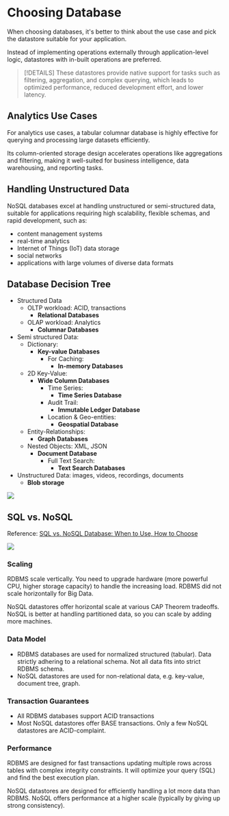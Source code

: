 # Choosing Database

When choosing databases, it's better to think about the use case and pick the datastore suitable for your application.

Instead of implementing operations externally through application-level logic, datastores with in-built operations are preferred.

> [!DETAILS]
> These datastores provide native support for tasks such as filtering, aggregation, and complex querying, which leads to optimized performance, reduced development effort, and lower latency.

## Analytics Use Cases

For analytics use cases, a tabular columnar database is highly effective for querying and processing large datasets efficiently. 

Its column-oriented storage design accelerates operations like aggregations and filtering, making it well-suited for business intelligence, data warehousing, and reporting tasks.


## Handling Unstructured Data

NoSQL databases excel at handling unstructured or semi-structured data, suitable for applications requiring high scalability, flexible schemas, and rapid development, such as:
- content management systems
- real-time analytics
- Internet of Things (IoT) data storage
- social networks
- applications with large volumes of diverse data formats


## Database Decision Tree

- Structured Data
  - OLTP workload: ACID, transactions
    - **Relational Databases**
  - OLAP workload: Analytics
    - **Columnar Databases**
- Semi structured Data:
  - Dictionary:
    - **Key-value Databases**
      - For Caching:
        - **In-memory Databases**
  - 2D Key-Value:
    - **Wide Column Databases**
      - Time Series:
        - **Time Series Database**
      - Audit Trail:
        - **Immutable Ledger Database**
      - Location & Geo-entities:
        - **Geospatial Database**
  - Entity-Relationships:
    - **Graph Databases**
  - Nested Objects: XML, JSON
    - **Document Database**
      - Full Text Search:
        - **Text Search Databases**
- Unstructured Data: images, videos, recordings, documents
  - **Blob storage**

![](https://www.ml4devs.com/images/illustrations/sql-vs-nosql-cheatsheet.webp)


## SQL vs. NoSQL

Reference: [SQL vs. NoSQL Database: When to Use, How to Choose](https://www.ml4devs.com/articles/datastore-choices-sql-vs-nosql-database/)

![](https://www.ml4devs.com/images/illustrations/sql-vs-nosql-comparision.webp)

### Scaling

RDBMS scale vertically. You need to upgrade hardware (more powerful CPU, higher storage capacity) to handle the increasing load. RDBMS did not scale horizontally for Big Data.

NoSQL datastores offer horizontal scale at various CAP Theorem tradeoffs. NoSQL is better at handling partitioned data, so you can scale by adding more machines.


### Data Model

- RDBMS databases are used for normalized structured (tabular). Data strictly adhering to a relational schema. Not all data fits into strict RDBMS schema.
- NoSQL datastores are used for non-relational data, e.g. key-value, document tree, graph. 

### Transaction Guarantees

- All RDBMS databases support ACID transactions
- Most NoSQL datastores offer BASE transactions. Only a few NoSQL datastores are ACID-complaint.


### Performance

RDBMS are designed for fast transactions updating multiple rows across tables with complex integrity constraints. It will optimize your query (SQL) and find the best execution plan.

NoSQL datastores are designed for efficiently handling a lot more data than RDBMS. NoSQL offers performance at a higher scale (typically by giving up strong consistency). 
